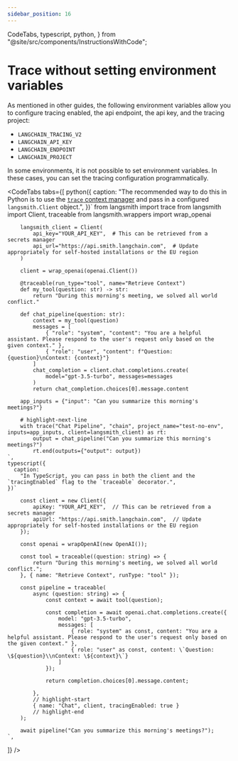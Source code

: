 ```yaml
---
sidebar_position: 16
---
```


  CodeTabs,
  typescript,
  python,
} from "@site/src/components/InstructionsWithCode";

# Trace without setting environment variables

As mentioned in other guides, the following environment variables allow you to configure tracing enabled, the api endpoint, the api key, and the tracing project:

- `LANGCHAIN_TRACING_V2`
- `LANGCHAIN_API_KEY`
- `LANGCHAIN_ENDPOINT`
- `LANGCHAIN_PROJECT`

In some environments, it is not possible to set environment variables. In these cases, you can set the tracing configuration programmatically.

<CodeTabs
  tabs={[
    python({
      caption:
        "The recommended way to do this in Python is to use the [`trace` context manager](./annotate_code#use-the-trace-context-manager-python-only) and pass in a configured `langsmith.Client` object.",
    })`
        from langsmith import trace
        from langsmith import Client, traceable
        from langsmith.wrappers import wrap_openai
        
        langsmith_client = Client(
            api_key="YOUR_API_KEY",  # This can be retrieved from a secrets manager
            api_url="https://api.smith.langchain.com",  # Update appropriately for self-hosted installations or the EU region
        )
        
        client = wrap_openai(openai.Client())
        
        @traceable(run_type="tool", name="Retrieve Context")
        def my_tool(question: str) -> str:
            return "During this morning's meeting, we solved all world conflict."
        
        def chat_pipeline(question: str):
            context = my_tool(question)
            messages = [
                { "role": "system", "content": "You are a helpful assistant. Please respond to the user's request only based on the given context." },
                { "role": "user", "content": f"Question: {question}\nContext: {context}"}
            ]
            chat_completion = client.chat.completions.create(
                model="gpt-3.5-turbo", messages=messages
            )
            return chat_completion.choices[0].message.content
        
        app_inputs = {"input": "Can you summarize this morning's meetings?"}
        
        # highlight-next-line
        with trace("Chat Pipeline", "chain", project_name="test-no-env", inputs=app_inputs, client=langsmith_client) as rt:
            output = chat_pipeline("Can you summarize this morning's meetings?")
            rt.end(outputs={"output": output})
    `,
    typescript({
      caption:
        "In TypeScript, you can pass in both the client and the `tracingEnabled` flag to the `traceable` decorator.",
    })`
        
        const client = new Client({
            apiKey: "YOUR_API_KEY",  // This can be retrieved from a secrets manager
            apiUrl: "https://api.smith.langchain.com",  // Update appropriately for self-hosted installations or the EU region
        });
        
        const openai = wrapOpenAI(new OpenAI());
        
        const tool = traceable((question: string) => {
            return "During this morning's meeting, we solved all world conflict.";
        }, { name: "Retrieve Context", runType: "tool" });
        
        const pipeline = traceable(
            async (question: string) => {
                const context = await tool(question);
                
                const completion = await openai.chat.completions.create({
                    model: "gpt-3.5-turbo",
                    messages: [
                        { role: "system" as const, content: "You are a helpful assistant. Please respond to the user's request only based on the given context." },
                        { role: "user" as const, content: \`Question: \${question}\\nContext: \${context}\`}
                    ]
                });
                
                return completion.choices[0].message.content;
            
            }, 
            // highlight-start
            { name: "Chat", client, tracingEnabled: true }
            // highlight-end
        );
        
        await pipeline("Can you summarize this morning's meetings?");
    `,
  ]}
/>
